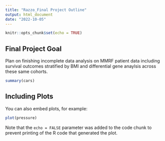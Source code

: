 ```yaml
---
title: "Razzo_Final Project Outline"
output: html_document
date: "2022-10-05"
---
```


```r
knitr::opts_chunk$set(echo = TRUE)
```

## Final Project Goal

Plan on finishing incomplete data analysis on MMRF patient data including survival outcomes stratified by BMI and differential gene anaylsis across these same cohorts. 

```r
summary(cars)

```

## Including Plots

You can also embed plots, for example:

```r
plot(pressure)
```

Note that the `echo = FALSE` parameter was added to the code chunk to prevent printing of the R code that generated the plot.
